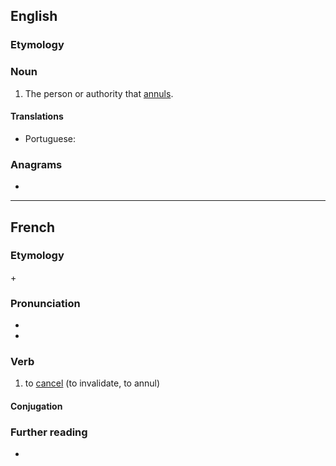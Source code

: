 ==English==

===Etymology===
{{suffix|en|annul|er}}

===Noun===
{{en-noun}}

# The person or authority that [[annul]]s.

====Translations====
{{trans-top|person or authority that annuls}}
* Portuguese: {{t|pt|anulador|m}}
{{trans-mid}}
{{trans-bottom}}

===Anagrams===
* {{anagrams|en|a=aelnnru|unlearn}}

----

==French==

===Etymology===
{{etyl|la|fr}} {{m|la|ad}} + {{m|la|nullus||to nothing}}

===Pronunciation===
* {{fr-IPA}}
* {{audio|fr|Fr-annuler.ogg|Audio}}

===Verb===
{{fr-verb}}

# to [[cancel]] (to invalidate, to annul)

====Conjugation====
{{fr-conj-auto}}

===Further reading===
* {{R:TLFi}}